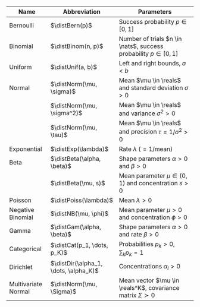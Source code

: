 | Name                | Abbreviation                          | Parameters                                                         |
|-----------------|-----------------|---------------------------------------|
| Bernoulli           | $\distBern(p)$                        | Success probability $p \in [0, 1]$                                 |
| Binomial            | $\distBinom(n, p)$                    | Number of trials $n \in \nats$, success probability $p \in [0, 1]$ |
| Uniform             | $\distUnif(a, b)$                     | Left and right bounds, $a < b$                                     |
| Normal              | $\distNorm(\mu, \sigma)$              | Mean $\mu \in \reals$ and standard deviation $\sigma > 0$          |
|                     | $\distNorm(\mu, \sigma^2)$            | Mean $\mu \in \reals$ and variance $\sigma^2 > 0$                  |
|                     | $\distNorm(\mu, \tau)$                | Mean $\mu \in \reals$ and precision $\tau = 1/\sigma^2 > 0$        |
| Exponential         | $\distExp(\lambda)$                   | Rate $\lambda$ ($=1/$mean)                                         |
| Beta                | $\distBeta(\alpha, \beta)$            | Shape parameters $\alpha > 0$ and $\beta > 0$                      |
|                     | $\distBeta(\mu, s)$                   | Mean parameter $\mu \in (0, 1)$ and concentration $s>0$            |
| Poisson             | $\distPoiss(\lambda)$                 | Mean $\lambda > 0$                                                 |
| Negative Binomial   | $\distNB(\mu, \phi)$                  | Mean parameter $\mu > 0$ and concentration $\phi >0$               |
| Gamma               | $\distGam(\alpha, \beta)$             | Shape parameters $\alpha > 0$ and rate $\beta > 0$                 |
| Categorical         | $\distCat(p_1, \dots, p_K)$           | Probabilities $p_k > 0$, $\sum_k p_k = 1$                          |
| Dirichlet           | $\distDir(\alpha_1, \dots, \alpha_K)$ | Concentrations $\alpha_i > 0$                                      |
| Multivariate Normal | $\distNorm(\mu, \Sigma)$              | Mean vector $\mu \in \reals^K$, covariance matrix $\Sigma \succ 0$ |

